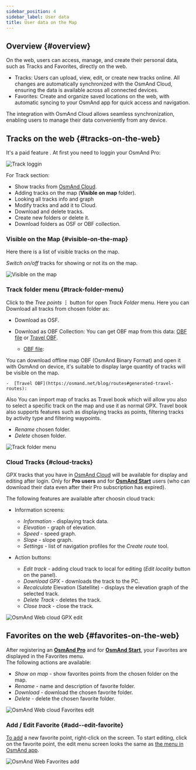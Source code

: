 ```yaml
---
sidebar_position: 4
sidebar_label: User data
title: User data on the Map
---
```



<InfoIncompleteArticle/>

## Overview {#overview}

On the web, users can access, manage, and create their personal data, such as Tracks and Favorites, directly on the web.

- Tracks: Users can upload, view, edit, or create new tracks online. All changes are automatically synchronized with the OsmAnd Cloud, ensuring the data is available across all connected devices.
- Favorites: Create and organize saved locations on the web, with automatic syncing to your OsmAnd app for quick access and navigation.

The integration with OsmAnd Cloud allows seamless synchronization, enabling users to manage their data conveniently from any device.

## Tracks on the web {#tracks-on-the-web}

It's a paid feature <ProFeature/>. At first you need to loggin your OsmAnd Pro:

![Track loggin](@site/static/img/web/track_loggin.png)

For Track section:

- Show tracks from [OsmAnd Cloud](#cloud-tracks).
- Adding tracks on the map (**Visible on map** folder).
- Looking all tracks info and graph
- Modify tracks and add it to Cloud.
- Download and delete tracks.
- Create new folders or delete it.
- Download folders as OSF or OBF collection.


### Visible on the Map {#visible-on-the-map}

Here there is a list of visible tracks on the map.

_Switch on/off_ tracks for showing or not its on the map.

![Visible on the map](@site/static/img/web/visible.png)


### Track folder menu {#track-folder-menu}

Click to the *Tree points* **⋮** button for open *Track Folder* menu. Here you can Download all tracks from chosen folder as:

 - Download as OSF.
 - Download as OBF Collection:
  You can get OBF map from this data: [OBF file](https://osmand.net/docs/technical/osmand-file-formats/osmand-obf/) or [Travel OBF](https://osmand.net/blog/routes#generated-travel-routes).

    -  [OBF file](https://osmand.net/docs/technical/osmand-file-formats/osmand-obf/):

  You can download offline map OBF (OsmAnd Binary Format) and open it with OsmAnd on device, it's suitable to display large quantity of tracks will be visible on the map.

    -  [Travel OBF](https://osmand.net/blog/routes#generated-travel-routes):

  Also You can import map of tracks as Travel book which will allow you also to select a specific track on the map and use it as normal GPX. Travel book also supports features such as displaying tracks as points, filtering tracks by activity type and filtering waypoints.

- _Rename_ chosen folder.
- _Delete_ chosen folder.

![Track folder menu](@site/static/img/web/collection.png)


### Cloud Tracks {#cloud-tracks}

GPX tracks that you have in [OsmAnd Cloud](../personal/osmand-cloud.md) will be available for display and editing after login. Only for **Pro users** <ProFeature/> and for [**OsmAnd Start**](../personal/osmand-cloud.md#osmand-start) users (who can download their data even after their Pro subscription has expired).

The following features are available after choosin cloud track:

- Information screens:
  - *Information* - displaying track data.
  - *Elevation* - graph of elevation.
  - *Speed* - speed graph.
  - *Slope* - slope graph.
  - *Settings* - list of navigation profiles for the *Create route* tool.  

- Action buttons:
  - *Edit track* - adding cloud track to local for editing (_Edit locality_ button on the panel).
  - *Download GPX* - downloads the track to the PC.
  - *Recalculate* Elevation (Satellite) - displays the elevation graph of the selected track.
  - *Delete Track* - deletes the track.
  - *Close track* - close the track.

![OsmAnd Web cloud GPX edit](@site/static/img/web/cloud_track.png)



## Favorites on the web {#favorites-on-the-web}

After registering an [**OsmAnd Pro**](../personal/osmand-cloud.md#login) and for [**OsmAnd Start**](../personal/osmand-cloud.md#osmand-start), your Favorites are displayed in the Favorites menu.  
The following actions are available:

- *Show on map* - show favorites points from the chosen folder on the map.
- *Rename* - name and description of favorite folder.
- *Download* - download the chosen favorite folder.
- *Delete* - delete the chosen favorite folder.

![OsmAnd Web cloud Favorites edit](@site/static/img/web/favorites.png)

### Add / Edit Favorite {#add--edit-favorite}

[To add](../personal/favorites.md#manage-favorites) a new favorite point, right-click on the screen. To start editing, click on the favorite point, the edit menu screen looks the same as [the menu in OsmAnd app](../personal/favorites.md#create).  

![OsmAnd Web Favorites add](@site/static/img/web/web_favorites_add.png)
